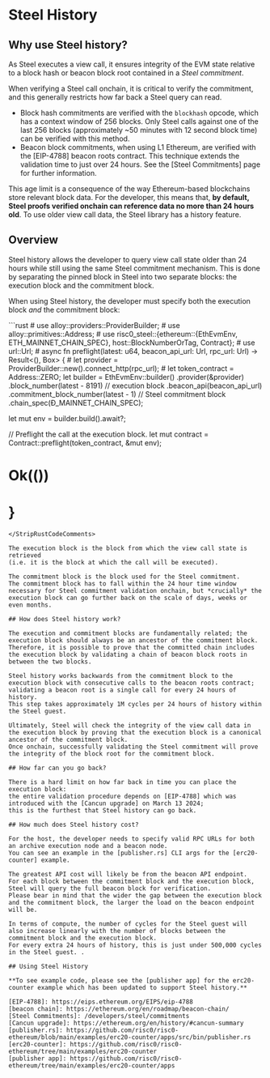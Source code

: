 
# Steel History

## Why use Steel history?

As Steel executes a view call, it ensures integrity of the EVM state relative to a block hash or beacon block root contained in a _Steel commitment_.

When verifying a Steel call onchain, it is critical to verify the commitment, and this generally restricts how far back a Steel query can read.

* Block hash commitments are verified with the `blockhash` opcode, which has a context window of 256 blocks.
  Only Steel calls against one of the last 256 blocks (approximately ~50 minutes with 12 second block time) can be verified with this method.
* Beacon block commitments, when using L1 Ethereum, are verified with the [EIP-4788] beacon roots contract.
  This technique extends the validation time to just over 24 hours.
  See the [Steel Commitments] page for further information.

This age limit is a consequence of the way Ethereum-based blockchains store relevant block data.
For the developer, this means that, **by default, Steel proofs verified onchain can reference data no more than 24 hours old**.
To use older view call data, the Steel library has a history feature.

## Overview

Steel history allows the developer to query view call state older than 24 hours while still using the same Steel commitment mechanism.
This is done by separating the pinned block in Steel into two separate blocks: the execution block and the commitment block.

When using Steel history, the developer must specify both the execution block *and* the commitment block:

<StripRustCodeComments>
```rust
# use alloy::providers::ProviderBuilder;
# use alloy::primitives::Address;
# use risc0_steel::{ethereum::{EthEvmEnv, ETH_MAINNET_CHAIN_SPEC}, host::BlockNumberOrTag, Contract};
# use url::Url;
# async fn preflight(latest: u64, beacon_api_url: Url, rpc_url: Url) -> Result<(), Box<dyn std::error::Error>> {
# let provider = ProviderBuilder::new().connect_http(rpc_url);
# let token_contract = Address::ZERO;
let builder = EthEvmEnv::builder()
    .provider(&provider)
    .block_number(latest - 8191) // execution block
    .beacon_api(beacon_api_url)
    .commitment_block_number(latest - 1) // Steel commitment block
    .chain_spec(&ETH_MAINNET_CHAIN_SPEC);

let mut env = builder.build().await?;

// Preflight the call at the execution block.
let mut contract = Contract::preflight(token_contract, &mut env);
# Ok(())
# }
```
</StripRustCodeComments>

The execution block is the block from which the view call state is retrieved
(i.e. it is the block at which the call will be executed).

The commitment block is the block used for the Steel commitment.
The commitment block has to fall within the 24 hour time window necessary for Steel commitment validation onchain, but *crucially* the execution block can go further back on the scale of days, weeks or even months.

## How does Steel history work?

The execution and commitment blocks are fundamentally related; the execution block should always be an ancestor of the commitment block. Therefore, it is possible to prove that the committed chain includes the execution block by validating a chain of beacon block roots in between the two blocks.

Steel history works backwards from the commitment block to the execution block with consecutive calls to the beacon roots contract;
validating a beacon root is a single call for every 24 hours of history.
This step takes approximately 1M cycles per 24 hours of history within the Steel guest.

Ultimately, Steel will check the integrity of the view call data in the execution block by proving that the execution block is a canonical ancestor of the commitment block.
Once onchain, successfully validating the Steel commitment will prove the integrity of the block root for the commitment block.

## How far can you go back?

There is a hard limit on how far back in time you can place the execution block:
the entire validation procedure depends on [EIP-4788] which was introduced with the [Cancun upgrade] on March 13 2024;
this is the furthest that Steel history can go back.

## How much does Steel history cost?

For the host, the developer needs to specify valid RPC URLs for both an archive execution node and a beacon node.
You can see an example in the [publisher.rs] CLI args for the [erc20-counter] example.

The greatest API cost will likely be from the beacon API endpoint.
For each block between the commitment block and the execution block, Steel will query the full beacon block for verification.
Please bear in mind that the wider the gap between the execution block and the commitment block, the larger the load on the beacon endpoint will be.

In terms of compute, the number of cycles for the Steel guest will also increase linearly with the number of blocks between the commitment block and the execution block.
For every extra 24 hours of history, this is just under 500,000 cycles in the Steel guest. .

## Using Steel History

**To see example code, please see the [publisher app] for the erc20-counter example which has been updated to support Steel history.**

[EIP-4788]: https://eips.ethereum.org/EIPS/eip-4788
[beacon chain]: https://ethereum.org/en/roadmap/beacon-chain/
[Steel Commitments]: /developers/steel/commitments
[Cancun upgrade]: https://ethereum.org/en/history/#cancun-summary
[publisher.rs]: https://github.com/risc0/risc0-ethereum/blob/main/examples/erc20-counter/apps/src/bin/publisher.rs
[erc20-counter]: https://github.com/risc0/risc0-ethereum/tree/main/examples/erc20-counter
[publisher app]: https://github.com/risc0/risc0-ethereum/tree/main/examples/erc20-counter/apps
